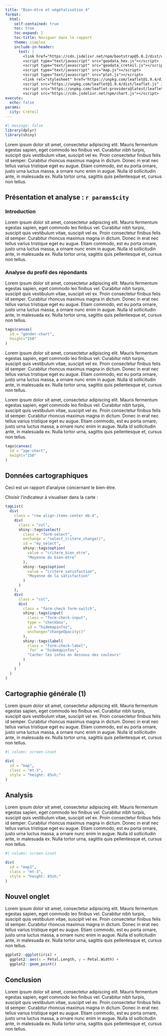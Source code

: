 ```yaml
---
title: "Bien-être et végétalisation 4"
format:
  html:
    self-contained: true
    toc: true
    toc-expand: 2
    toc-title: Naviguer dans le rapport
    theme: simplex
    include-in-header:
      text: |
        <link href="https://cdn.jsdelivr.net/npm/bootstrap@5.0.2/dist/css/bootstrap.min.css" rel="stylesheet" integrity="sha384-EVSTQN3/azprG1Anm3QDgpJLIm9Nao0Yz1ztcQTwFspd3yD65VohhpuuCOmLASjC" crossorigin="anonymous">
        <script type="text/javascript" src="geodata_hex.js"></script>
        <script type="text/javascript" src="geodata_creteil.js"></script>
        <script type="text/javascript" src="map.js"></script>
        <script type="text/javascript" src="plot.js"></script>
        <link rel="stylesheet" href="https://unpkg.com/leaflet@1.9.4/dist/leaflet.css" integrity="sha256-p4NxAoJBhIIN+hmNHrzRCf9tD/miZyoHS5obTRR9BMY=" crossorigin=""/>
        <script src="https://unpkg.com/leaflet@1.9.4/dist/leaflet.js" integrity="sha256-20nQCchB9co0qIjJZRGuk2/Z9VM+kNiyxNV1lvTlZBo=" crossorigin=""></script>
        <script src="https://unpkg.com/leaflet-providers@latest/leaflet-providers.js"></script>
        <script src="https://cdn.jsdelivr.net/npm/chart.js"></script>
execute:
  echo: false
params:
  city: Créteil
---
```


```r
#| message: false
library(dplyr)
library(shiny)
```

Lorem ipsum dolor sit amet, consectetur adipiscing elit. Mauris fermentum egestas sapien, eget commodo leo finibus vel. Curabitur nibh turpis, suscipit quis vestibulum vitae, suscipit vel ex. Proin consectetur finibus felis id semper. Curabitur rhoncus maximus magna in dictum. Donec in erat nec tellus varius tristique eget eu augue. Etiam commodo, est eu porta ornare, justo urna luctus massa, a ornare nunc enim in augue. Nulla id sollicitudin ante, in malesuada ex. Nulla tortor urna, sagittis quis pellentesque et, cursus non tellus.

## Présentation et analyse : `r params$city`

### Introduction

Lorem ipsum dolor sit amet, consectetur adipiscing elit. Mauris fermentum egestas sapien, eget commodo leo finibus vel. Curabitur nibh turpis, suscipit quis vestibulum vitae, suscipit vel ex. Proin consectetur finibus felis id semper. Curabitur rhoncus maximus magna in dictum. Donec in erat nec tellus varius tristique eget eu augue. Etiam commodo, est eu porta ornare, justo urna luctus massa, a ornare nunc enim in augue. Nulla id sollicitudin ante, in malesuada ex. Nulla tortor urna, sagittis quis pellentesque et, cursus non tellus.

### Analyse du profil des répondants

Lorem ipsum dolor sit amet, consectetur adipiscing elit. Mauris fermentum egestas sapien, eget commodo leo finibus vel. Curabitur nibh turpis, suscipit quis vestibulum vitae, suscipit vel ex. Proin consectetur finibus felis id semper. Curabitur rhoncus maximus magna in dictum. Donec in erat nec tellus varius tristique eget eu augue. Etiam commodo, est eu porta ornare, justo urna luctus massa, a ornare nunc enim in augue. Nulla id sollicitudin ante, in malesuada ex. Nulla tortor urna, sagittis quis pellentesque et, cursus non tellus.


```r
tags$canvas(
  id = "gender-chart",
  height="150"
)
```

Lorem ipsum dolor sit amet, consectetur adipiscing elit. Mauris fermentum egestas sapien, eget commodo leo finibus vel. Curabitur nibh turpis, suscipit quis vestibulum vitae, suscipit vel ex. Proin consectetur finibus felis id semper. Curabitur rhoncus maximus magna in dictum. Donec in erat nec tellus varius tristique eget eu augue. Etiam commodo, est eu porta ornare, justo urna luctus massa, a ornare nunc enim in augue. Nulla id sollicitudin ante, in malesuada ex. Nulla tortor urna, sagittis quis pellentesque et, cursus non tellus.

Lorem ipsum dolor sit amet, consectetur adipiscing elit. Mauris fermentum egestas sapien, eget commodo leo finibus vel. Curabitur nibh turpis, suscipit quis vestibulum vitae, suscipit vel ex. Proin consectetur finibus felis id semper. Curabitur rhoncus maximus magna in dictum. Donec in erat nec tellus varius tristique eget eu augue. Etiam commodo, est eu porta ornare, justo urna luctus massa, a ornare nunc enim in augue. Nulla id sollicitudin ante, in malesuada ex. Nulla tortor urna, sagittis quis pellentesque et, cursus non tellus.

```r
tags$canvas(
  id = "age-chart",
  height="150"
)
```

## Données cartographiques

Ceci est un rapport d'analyse concernant le bien-être.

Choisir l'indicateur à visualiser dans la carte :

```r
tagList(
  div(
    class = "row align-items-center mb-4",
    div(
      class = "col",
      shiny::tags$select(
        class = "form-select",
        onchange = "select_critere_change()",
        id = "my_select",
        shiny::tags$option(
          value = "critere_bien_etre",
          "Moyenne du bien-être"
        ),
        shiny::tags$option(
          value = "critere_satisfaction",
          "Moyenne de la satisfaction"
        )
      )
    ),
    div(
      class = "col",
      div(
        class = "form-check form-switch",
        shiny::tags$input(
          class = "form-check-input",
          type = "checkbox",
          id = "hidemapinfos",
          onchange="changeOpacity()"
        ),
        shiny::tags$label(
          class = "form-check-label",
          `for` = "hidemapinfos",
          "Cacher les infos en dessous des couleurs"
        )
      )
    )
  )
)
```

::: {.panel-tabset .nav-pills}

<!-- Tous les titres de niveau 2 deviennent un nouvel onglet dans ce layout  -->

## Cartographie générale (1)

Lorem ipsum dolor sit amet, consectetur adipiscing elit. Mauris fermentum egestas sapien, eget commodo leo finibus vel. Curabitur nibh turpis, suscipit quis vestibulum vitae, suscipit vel ex. Proin consectetur finibus felis id semper. Curabitur rhoncus maximus magna in dictum. Donec in erat nec tellus varius tristique eget eu augue. Etiam commodo, est eu porta ornare, justo urna luctus massa, a ornare nunc enim in augue. Nulla id sollicitudin ante, in malesuada ex. Nulla tortor urna, sagittis quis pellentesque et, cursus non tellus.

```r
#| column: screen-inset

div(
  id = "map",
  class = "mt-3",
  style = "height: 85vh;"
)
```

## Analysis

Lorem ipsum dolor sit amet, consectetur adipiscing elit. Mauris fermentum egestas sapien, eget commodo leo finibus vel. Curabitur nibh turpis, suscipit quis vestibulum vitae, suscipit vel ex. Proin consectetur finibus felis id semper. Curabitur rhoncus maximus magna in dictum. Donec in erat nec tellus varius tristique eget eu augue. Etiam commodo, est eu porta ornare, justo urna luctus massa, a ornare nunc enim in augue. Nulla id sollicitudin ante, in malesuada ex. Nulla tortor urna, sagittis quis pellentesque et, cursus non tellus.

```r
#| column: screen-inset

div(
  id = "map2",
  class = "mt-3",
  style = "height: 85vh;"
)
```

## Nouvel onglet

Lorem ipsum dolor sit amet, consectetur adipiscing elit. Mauris fermentum egestas sapien, eget commodo leo finibus vel. Curabitur nibh turpis, suscipit quis vestibulum vitae, suscipit vel ex. Proin consectetur finibus felis id semper. Curabitur rhoncus maximus magna in dictum. Donec in erat nec tellus varius tristique eget eu augue. Etiam commodo, est eu porta ornare, justo urna luctus massa, a ornare nunc enim in augue. Nulla id sollicitudin ante, in malesuada ex. Nulla tortor urna, sagittis quis pellentesque et, cursus non tellus.

```r
ggplot2::ggplot(iris) +
  ggplot2::aes(x = Petal.Length, y = Petal.Width) +
  ggplot2::geom_point()
```

:::

## Conclusion

Lorem ipsum dolor sit amet, consectetur adipiscing elit. Mauris fermentum egestas sapien, eget commodo leo finibus vel. Curabitur nibh turpis, suscipit quis vestibulum vitae, suscipit vel ex. Proin consectetur finibus felis id semper. Curabitur rhoncus maximus magna in dictum. Donec in erat nec tellus varius tristique eget eu augue. Etiam commodo, est eu porta ornare, justo urna luctus massa, a ornare nunc enim in augue. Nulla id sollicitudin ante, in malesuada ex. Nulla tortor urna, sagittis quis pellentesque et, cursus non tellus.
